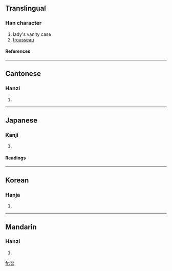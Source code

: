 {{see|匳|奁}}

==Translingual==
===Han character===
{{Han char|rn=37|rad=大|as=11|sn=14|four=4071<sub>6</sub>|canj=大尸口口 (KSRR)}}
# lady's vanity case
# [[trousseau]]
====References====
{{Han ref|kx=0253.220|dkj=05991|dj=0515.190|hdz=10547.120|uh=5969|ud=22889|bh=B9DD|bd=47581}}
----
==Cantonese==
===Hanzi===
{{yue-hanzi|jyut=|y=lim4}}
# {{defn|Cantonese}}
----
==Japanese==
===Kanji===
{{ja-kanji|grade=|rs=大11}}
# {{defn|Japanese}} 
====Readings====
{{ja-readings|on=[[れん]] (ren)|kun=[[くしげ]] (kushige)}}
----
==Korean==
===Hanja===
{{ko-hanja|hangeul=렴|rv=ryeom|mr=ryŏm}}
# {{defn|Korean}}
----
==Mandarin==
===Hanzi===
{{cmn-hanzi|sim=奁|pin=[[lián]] (lian2)|wg=lien<sup>2</sup>}}
# {{defn|Mandarin}}

[[fr:奩]]